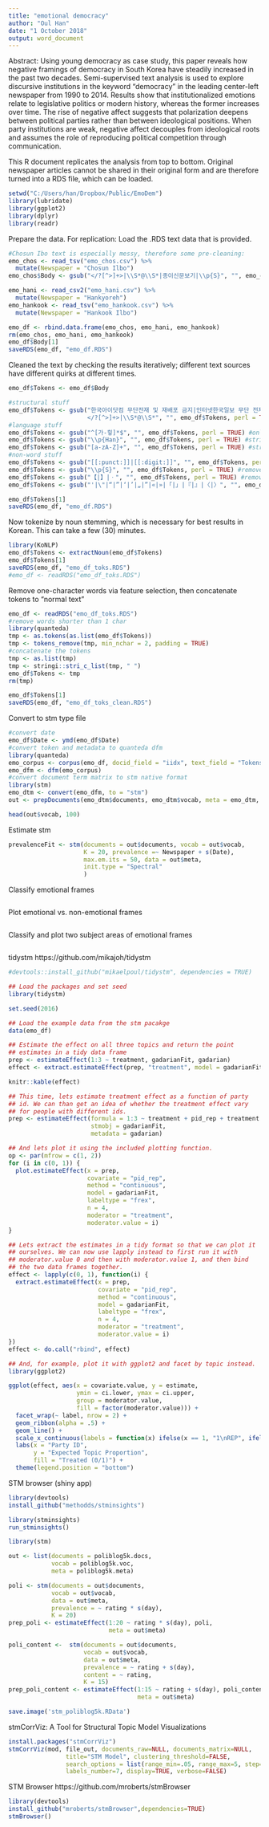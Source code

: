 ---
title: "emotional democracy"
author: "Oul Han"
date: "1 October 2018"
output: word_document
---
Abstract: 
Using young democracy as case study, this paper reveals how negative framings of democracy in South Korea have steadily increased in the past two decades. Semi-supervised text analysis is used to explore discursive institutions in the keyword “democracy” in the leading center-left newspaper from 1990 to 2014. Results show that institutionalized emotions relate to legislative politics or modern history, whereas the former increases over time. The rise of negative affect suggests that polarization deepens between political parties rather than between ideological positions. When party institutions are weak, negative affect decouples from ideological roots and assumes the role of reproducing political competition through communication.

This R document replicates the analysis from top to bottom. Original newspaper articles cannot be shared in their original form and are therefore turned into a RDS file, which can be loaded.

```{r setup, include=FALSE}
setwd("C:/Users/han/Dropbox/Public/EmoDem")
library(lubridate)
library(ggplot2)
library(dplyr)
library(readr)
```

Prepare the data. 
For replication: Load the .RDS text data that is provided.
```{r message=FALSE, warning=FALSE}
#Chosun Ibo text is especially messy, therefore some pre-cleaning:
emo_chos <- read_tsv("emo_chos.csv") %>%
  mutate(Newspaper = "Chosun Ilbo")
emo_chos$Body <- gsub("</?[^>]+>|\\S*@\\S*|종이신문보기|\\p{S}", "", emo_chos$Body, perl = TRUE)

emo_hani <- read_csv2("emo_hani.csv") %>%
  mutate(Newspaper = "Hankyoreh")
emo_hankook <- read_tsv("emo_hankook.csv") %>%
  mutate(Newspaper = "Hankook Ilbo")

emo_df <- rbind.data.frame(emo_chos, emo_hani, emo_hankook)
rm(emo_chos, emo_hani, emo_hankook)
emo_df$Body[1]
saveRDS(emo_df, "emo_df.RDS")
```

Cleaned the text by checking the results iteratively; different text sources have different quirks at different times.
```{r message=FALSE, warning=FALSE}
emo_df$Tokens <- emo_df$Body  

#structural stuff
emo_df$Tokens <- gsub("한국아이닷컴 무단전재 및 재배포 금지|인터넷한국일보 무단 전재 및 재배포 금지|\r|지면PDF보기|
                      </?[^>]+>|\\S*@\\S*", "", emo_df$Tokens, perl = TRUE) #remove html, links, email
#language stuff
emo_df$Tokens <- gsub("^[가-힣]*$", "", emo_df$Tokens, perl = TRUE) #only leave Korean chars
emo_df$Tokens <- gsub("\\p{Han}", "", emo_df$Tokens, perl = TRUE) #strip Chinese chars
emo_df$Tokens <- gsub("[a-zA-Z]+", "", emo_df$Tokens, perl = TRUE) #strip English chars
#non-word stuff
emo_df$Tokens <- gsub("[[:punct:]]|[[:digit:]]", "", emo_df$Tokens, perl = TRUE) #remove puncuation, digits 
emo_df$Tokens <- gsub("\\p{S}", "", emo_df$Tokens, perl = TRUE) #remove symbols 
emo_df$Tokens <- gsub("【|】|ㆍ", "", emo_df$Tokens, perl = TRUE) #remove more symbols 
emo_df$Tokens <- gsub("'|\"|“|”|‘|’|„|”|«|»|「|」|『|』|〈|〉", "", emo_df$Tokens, perl = TRUE) #remove the universe of quotation marks 

emo_df$Tokens[1]
saveRDS(emo_df, "emo_df.RDS")
```

Now tokenize by noun stemming, which is necessary for best results in Korean. This can take a few (30) minutes.
```{r message=FALSE, warning=FALSE}
library(KoNLP)
emo_df$Tokens <- extractNoun(emo_df$Tokens) 
emo_df$Tokens[1]
saveRDS(emo_df, "emo_df_toks.RDS")
#emo_df <- readRDS("emo_df_toks.RDS")
```

Remove one-character words via feature selection, then concatenate tokens to "normal text" 
```{r}
emo_df <- readRDS("emo_df_toks.RDS")
#remove words shorter than 1 char
library(quanteda)
tmp <- as.tokens(as.list(emo_df$Tokens))
tmp <- tokens_remove(tmp, min_nchar = 2, padding = TRUE)
#concatenate the tokens
tmp <- as.list(tmp)
tmp <- stringi::stri_c_list(tmp, " ")
emo_df$Tokens <- tmp
rm(tmp)

emo_df$Tokens[1]
saveRDS(emo_df, "emo_df_toks_clean.RDS")
```

Convert to stm type file
```{r}
#convert date
emo_df$Date <- ymd(emo_df$Date)
#convert token and metadata to quanteda dfm
library(quanteda)
emo_corpus <- corpus(emo_df, docid_field = "iidx", text_field = "Tokens")
emo_dfm <- dfm(emo_corpus)
#convert document term matrix to stm native format 
library(stm)
emo_dtm <- convert(emo_dfm, to = "stm")
out <- prepDocuments(emo_dtm$documents, emo_dtm$vocab, meta = emo_dtm, lower.thresh = 10) #adjust threshold
```

```{r}
head(out$vocab, 100)
```

Estimate stm
```{r}
prevalenceFit <- stm(documents = out$documents, vocab = out$vocab, 
                     K = 20, prevalence =~ Newspaper + s(Date),
                     max.em.its = 50, data = out$meta,
                     init.type = "Spectral"
                     )
```



Classify emotional frames
```{r}

```

Plot emotional vs. non-emotional frames
```{r}
```

Classify and plot two subject areas of emotional frames
```{r}
```

tidystm
https://github.com/mikajoh/tidystm
```{r}
#devtools::install_github("mikaelpoul/tidystm", dependencies = TRUE)

## Load the packages and set seed
library(tidystm)

set.seed(2016)

## Load the example data from the stm pacakge
data(emo_df)

## Estimate the effect on all three topics and return the point
## estimates in a tidy data frame
prep <- estimateEffect(1:3 ~ treatment, gadarianFit, gadarian)
effect <- extract.estimateEffect(prep, "treatment", model = gadarianFit, method = "pointestimate")

knitr::kable(effect)
```

```{r}
## This time, lets estimate treatment effect as a function of party
## id. We can than get an idea of whether the treatment effect vary
## for people with different ids.
prep <- estimateEffect(formula = 1:3 ~ treatment + pid_rep + treatment:pid_rep,
                       stmobj = gadarianFit,
                       metadata = gadarian)

## And lets plot it using the included plotting function.
op <- par(mfrow = c(1, 2))
for (i in c(0, 1)) {
  plot.estimateEffect(x = prep,
                      covariate = "pid_rep",
                      method = "continuous",
                      model = gadarianFit,
                      labeltype = "frex",
                      n = 4,
                      moderator = "treatment",
                      moderator.value = i)
}
```

```{r}
## Lets extract the estimates in a tidy format so that we can plot it
## ourselves. We can now use lapply instead to first run it with
## moderator.value 0 and then with moderator.value 1, and then bind
## the two data frames together.
effect <- lapply(c(0, 1), function(i) {
  extract.estimateEffect(x = prep,
                         covariate = "pid_rep",
                         method = "continuous",
                         model = gadarianFit,
                         labeltype = "frex",
                         n = 4,
                         moderator = "treatment",
                         moderator.value = i)
})
effect <- do.call("rbind", effect)

## And, for example, plot it with ggplot2 and facet by topic instead.
library(ggplot2)

ggplot(effect, aes(x = covariate.value, y = estimate,
                   ymin = ci.lower, ymax = ci.upper,
                   group = moderator.value,
                   fill = factor(moderator.value))) +
  facet_wrap(~ label, nrow = 2) +
  geom_ribbon(alpha = .5) +
  geom_line() +
  scale_x_continuous(labels = function(x) ifelse(x == 1, "1\nREP", ifelse(x == 0, "0\nDEM", x))) +
  labs(x = "Party ID",
       y = "Expected Topic Proportion",
       fill = "Treated (0/1)") +
  theme(legend.position = "bottom")
```


STM browser (shiny app)
```{r}
library(devtools)
install_github("methodds/stminsights")

library(stminsights)
run_stminsights()

library(stm)

out <- list(documents = poliblog5k.docs,
            vocab = poliblog5k.voc,
            meta = poliblog5k.meta)

poli <- stm(documents = out$documents, 
            vocab = out$vocab,
            data = out$meta, 
            prevalence = ~ rating * s(day),
            K = 20)
prep_poli <- estimateEffect(1:20 ~ rating * s(day), poli,
                            meta = out$meta)

poli_content <-  stm(documents = out$documents, 
                     vocab = out$vocab,
                     data = out$meta, 
                     prevalence = ~ rating + s(day),
                     content = ~ rating,
                     K = 15)  
prep_poli_content <- estimateEffect(1:15 ~ rating + s(day), poli_content,
                                    meta = out$meta)

save.image('stm_poliblog5k.RData')
```

stmCorrViz: A Tool for Structural Topic Model Visualizations
```{r}
install.packages("stmCorrViz")
stmCorrViz(mod, file_out, documents_raw=NULL, documents_matrix=NULL,
                title="STM Model", clustering_threshold=FALSE,
                search_options = list(range_min=.05, range_max=5, step=.05), 
                labels_number=7, display=TRUE, verbose=FALSE)
```


STM Browser
https://github.com/mroberts/stmBrowser
```{r}
library(devtools)
install_github("mroberts/stmBrowser",dependencies=TRUE)
stmBrowser()
```




